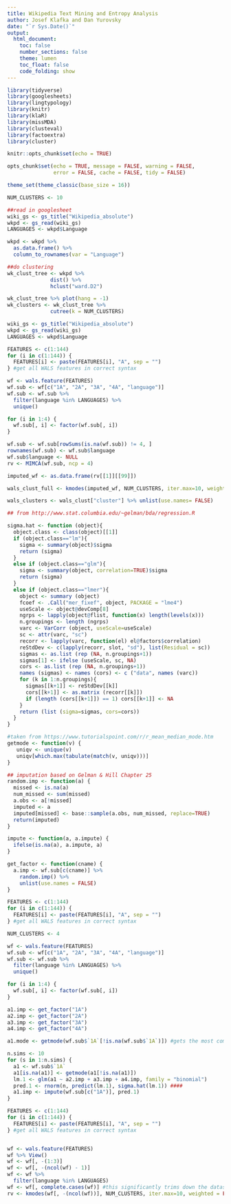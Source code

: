 ```yaml
---
title: Wikipedia Text Mining and Entropy Analysis
author: Josef Klafka and Dan Yurovsky
date: "`r Sys.Date()`"
output: 
  html_document:
    toc: false
    number_sections: false
    theme: lumen
    toc_float: false
    code_folding: show 
---
```


```r
library(tidyverse)
library(googlesheets)
library(lingtypology)
library(knitr)
library(klaR)
library(missMDA)
library(clusteval)
library(factoextra)
library(cluster)

knitr::opts_chunk$set(echo = TRUE)

opts_chunk$set(echo = TRUE, message = FALSE, warning = FALSE, 
               error = FALSE, cache = FALSE, tidy = FALSE)

theme_set(theme_classic(base_size = 16))
```

```r
NUM_CLUSTERS <- 10

##read in googlesheet
wiki_gs <- gs_title("Wikipedia_absolute")
wkpd <- gs_read(wiki_gs) 
LANGUAGES <- wkpd$Language

wkpd <- wkpd %>% 
  as.data.frame() %>%
  column_to_rownames(var = "Language")

##do clustering
wk_clust_tree <- wkpd %>% 
              dist() %>%
              hclust("ward.D2") 

wk_clust_tree %>% plot(hang = -1)
wk_clusters <- wk_clust_tree %>%
              cutree(k = NUM_CLUSTERS)
```

```r
wiki_gs <- gs_title("Wikipedia_absolute")
wkpd <- gs_read(wiki_gs) 
LANGUAGES <- wkpd$Language

FEATURES <- c(1:144)
for (i in c(1:144)) {
  FEATURES[i] <- paste(FEATURES[i], "A", sep = "")
} #get all WALS features in correct syntax

wf <- wals.feature(FEATURES)
wf.sub <- wf[c("1A", "2A", "3A", "4A", "language")]
wf.sub <- wf.sub %>% 
  filter(language %in% LANGUAGES) %>%
  unique()

for (i in 1:4) {
  wf.sub[, i] <- factor(wf.sub[, i])
}

wf.sub <- wf.sub[rowSums(is.na(wf.sub)) != 4, ]
rownames(wf.sub) <- wf.sub$language
wf.sub$language <- NULL
rv <- MIMCA(wf.sub, ncp = 4)

imputed_wf <- as.data.frame(rv[[1]][[99]])

wals_clust_full <- kmodes(imputed_wf, NUM_CLUSTERS, iter.max=10, weighted = FALSE)
```

```r
wals_clusters <- wals_clust["cluster"] %>% unlist(use.names= FALSE)
```

```r
## from http://www.stat.columbia.edu/~gelman/bda/regression.R

sigma.hat <- function (object){
  object.class <- class(object)[[1]]
  if (object.class=="lm"){
    sigma <- summary(object)$sigma
    return (sigma)
  }
  else if (object.class=="glm"){
    sigma <- summary(object, correlation=TRUE)$sigma
    return (sigma)
  }
  else if (object.class=="lmer"){
    object <- summary (object)
    fcoef <- .Call("mer_fixef", object, PACKAGE = "lme4")
    useScale <- object@devComp[8]
    ngrps <- lapply(object@flist, function(x) length(levels(x)))
    n.groupings <- length (ngrps)
    varc <- VarCorr (object, useScale=useScale)
    sc <- attr(varc, "sc")
    recorr <- lapply(varc, function(el) el@factors$correlation)
    reStdDev <- c(lapply(recorr, slot, "sd"), list(Residual = sc))
    sigmas <- as.list (rep (NA, n.groupings+1))
    sigmas[1] <- ifelse (useScale, sc, NA)
    cors <- as.list (rep (NA, n.groupings+1))
    names (sigmas) <- names (cors) <- c ("data", names (varc))
    for (k in 1:n.groupings){
      sigmas[[k+1]] <- reStdDev[[k]]
      cors[[k+1]] <- as.matrix (recorr[[k]])
      if (length (cors[[k+1]]) == 1) cors[[k+1]] <- NA
    }
    return (list (sigma=sigmas, cors=cors))
  }
}
```

```r
#taken from https://www.tutorialspoint.com/r/r_mean_median_mode.htm
getmode <- function(v) {
   uniqv <- unique(v)
   uniqv[which.max(tabulate(match(v, uniqv)))]
}

## imputation based on Gelman & Hill Chapter 25
random.imp <- function(a) {
  missed <- is.na(a)
  num_missed <- sum(missed)
  a.obs <- a[!missed]
  imputed <- a
  imputed[missed] <- base::sample(a.obs, num_missed, replace=TRUE)
  return(imputed)
}

impute <- function(a, a.impute) {
  ifelse(is.na(a), a.impute, a)
}

get_factor <- function(cname) {
  a.imp <- wf.sub[c(cname)] %>%
    random.imp() %>%
    unlist(use.names = FALSE)
}
```


```r
FEATURES <- c(1:144)
for (i in c(1:144)) {
  FEATURES[i] <- paste(FEATURES[i], "A", sep = "")
} #get all WALS features in correct syntax

NUM_CLUSTERS <- 4

wf <- wals.feature(FEATURES)
wf.sub <- wf[c("1A", "2A", "3A", "4A", "language")]
wf.sub <- wf.sub %>% 
  filter(language %in% LANGUAGES) %>%
  unique()

for (i in 1:4) {
  wf.sub[, i] <- factor(wf.sub[, i])
}

a1.imp <- get_factor("1A")
a2.imp <- get_factor("2A")
a3.imp <- get_factor("3A")
a4.imp <- get_factor("4A")

a1.mode <- getmode(wf.sub$`1A`[!is.na(wf.sub$`1A`)]) #gets the most common non-na value of column 1A

n.sims <- 10
for (s in 1:n.sims) {
  a1 <- wf.sub$`1A`
  a1[is.na(a1)] <- getmode(a1[!is.na(a1)])
  lm.1 <- glm(a1 ~ a2.imp + a3.imp + a4.imp, family = "binomial")
  pred.1 <- rnorm(n, predict(lm.1), sigma.hat(lm.1)) ####
  a1.imp <- impute(wf.sub[c("1A")], pred.1)
}

```

```r
FEATURES <- c(1:144)
for (i in c(1:144)) {
  FEATURES[i] <- paste(FEATURES[i], "A", sep = "")
} #get all WALS features in correct syntax


wf <- wals.feature(FEATURES)
wf %>% View()
wf <- wf[, -(1:3)]
wf <- wf[, -(ncol(wf) - 1)]
wf <- wf %>% 
  filter(language %in% LANGUAGES)
wf <- wf[, complete.cases(wf)] #this significantly trims down the dataset but is necessary for k-modes
rv <- kmodes(wf[, -(ncol(wf))], NUM_CLUSTERS, iter.max=10, weighted = FALSE)

```
